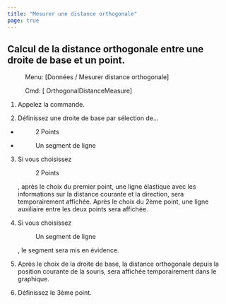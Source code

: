```yaml
---
title: "Mesurer une distance orthogonale"
page: true
---
```

## Calcul de la distance orthogonale entre une droite de base et un point.
 <Menu> Menu: [Données / Mesurer distance orthogonale] </Menu> 
 <Menu> Cmd: [ OrthogonalDistanceMeasure] </Menu> 


1. Appelez la commande.

2. D&#233;finissez une droite de base par s&#233;lection de...

- <Menu>2 Points</Menu> 
- <Menu>Un segment de ligne</Menu> 


3. Si vous choisissez <Menu>2 Points</Menu> , apr&#232;s le choix du premier point, une ligne &#233;lastique avec les informations sur la distance courante et la direction, sera temporairement affich&#233;e. Apr&#232;s le choix du 2&#232;me point, une ligne auxiliaire entre les deux points sera affich&#233;e.

4. Si vous choisissez <Menu>Un segment de ligne</Menu> , le segment sera mis en &#233;vidence.

5. Apr&#232;s le choix de la droite de base, la distance orthogonale depuis la position courante de la souris, sera affich&#233;e temporairement dans le graphique.

6. D&#233;finissez le 3&#232;me point.



